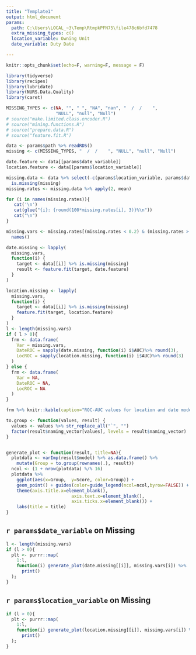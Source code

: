 ```yaml
---
title: "Template1"
output: html_document
params:
  path: C:\Users\LOCAL_~3\Temp\RtmpkPFN75\file478c6bfd7478
  extra_missing_types: c()
  location_variable: Owning Unit
  date_variable: Duty Date

---
```


```r
knitr::opts_chunk$set(echo=F, warning=F, message = F)
```

``` r
library(tidyverse)
library(recipes)
library(lubridate)
library(NURS.Data.Quality)
library(caret)

MISSING_TYPES <- c(NA, "", " ", "NA", "nan", "  /  /    ",
                   "NULL", "null", "Null")
# source("make.limited.class.encoder.R")
# source("mining.functions.R")
# source("prepare.data.R")
# source("feature.fit.R")

```

``` r

data <- params$path %>% readRDS()
missing <- c(MISSING_TYPES, "  /  /    ", "NULL", "null", "Null")

date.feature <- data[[params$date_variable]] 
location.feature <- data[[params$location_variable]]

missing.data <- data %>% select(-c(params$location_variable, params$date_variable)) %>% 
  is.missing(missing)  
missing.rates <- missing.data %>% apply(2, mean)

for (i in names(missing.rates)){
   cat('\n')  
   cat(glue("{i}: {round(100*missing.rates[i], 3)}%\n"))
   cat("\n")
}

``` 

``` r

missing.vars <- missing.rates[(missing.rates < 0.2) & (missing.rates > 0.001)] %>% 
  names()

date.missing <- lapply(
  missing.vars,
  function(i) {
    target <- data[[i]] %>% is.missing(missing)
    result <- feature.fit(target, date.feature)
  }
)

location.missing <- lapply(
  missing.vars,
  function(i) {
    target <- data[[i]] %>% is.missing(missing)
    feature.fit(target, location.feature)
  }
)
l <- length(missing.vars)
if ( l > 0){
  frm <- data.frame(
    Var = missing.vars,
    DateROC = sapply(date.missing, function(i) i$AUC)%>% round(3),
    LocROC = sapply(location.missing, function(i) i$AUC)%>% round(3)
  ) 
} else {
  frm <- data.frame(
    Var = NA,
    DateROC = NA,
    LocROC = NA
  )
}

frm %>% knitr::kable(caption="ROC-AUC values for location and date models.")
```

``` r
to.group <- function(values, result) {
  values <- values %>% str_replace_all("`", "")
  factor(result$naming_vector[values], levels = result$naming_vector)
}


generate_plot <- function(result, title=NA){
  plotdata <- varImp(result$model) %>% as.data.frame() %>% 
    mutate(Group = to.group(rownames(.), result))
  ncol <- (1 + nrow(plotdata) %/% 16)
  plotdata %>% 
    ggplot(aes(x=Group,  y=Score, color=Group)) + 
    geom_point() + guides(color=guide_legend(ncol=ncol,byrow=FALSE)) + 
    theme(axis.title.x=element_blank(),
                         axis.text.x=element_blank(),
                         axis.ticks.x=element_blank()) + 
    labs(title = title)
}

```

## `r params$date_variable` on Missing

``` r
l <- length(missing.vars)
if (l > 0){
  plt <- purrr::map(
    1:l,
    function(i) generate_plot(date.missing[[i]], missing.vars[i]) %>%
      print()
  );
}
```

## `r params$location_variable` on Missing

``` r

if (l > 0){ 
  plt <- purrr::map(
    1:l,
    function(i) generate_plot(location.missing[[i]], missing.vars[i]) %>%
      print()
  );
}

```

